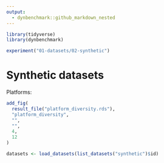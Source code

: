 ```yaml
---
output: 
  - dynbenchmark::github_markdown_nested
---
```


```r
library(tidyverse)
library(dynbenchmark)

experiment("01-datasets/02-synthetic")
```

# Synthetic datasets

Platforms:

```r
add_fig(
  result_file("platform_diversity.rds"),
  "platform_diversity",
  "",
  "",
  4,
  12
)
```


```r
datasets <- load_datasets(list_datasets("synthetic")$id)
```

```r

```

